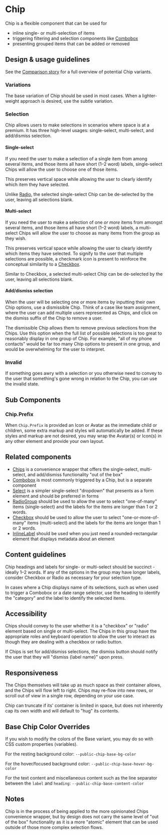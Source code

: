 
<!--
Sections of this file have been duplicated in the new docs site temporarily.
When updating this file, make sure to also update the corresponding notes file:
packages/site/src/content/[Component]/[Component]Notes.mdx
-->

<Meta title="Components/Selections/Chip" />

# Chip

Chip is a flexible component that can be used for

- inline single- or multi-selection of items
- triggering filtering and selection components like
  [Combobox](../?path=/docs/components-selections-combobox--docs)
- presenting grouped items that can be added or removed

<Canvas>
  <Chip label="Gavin Messina">
    <Chip.Prefix>
      <Avatar
        size="small"
        imageUrl="https://images.unsplash.com/photo-1669475535925-a011d7c31d45?q=80&w=1886&auto=format&fit=crop&ixlib=rb-4.0.3&ixid=M3wxMjA3fDB8MHxwaG90by1wYWdlfHx8fGVufDB8fHx8fA%3D%3D"
      />
    </Chip.Prefix>
    <Chip.Suffix>
      <Icon name="cross" size="small" />
    </Chip.Suffix>
  </Chip>
</Canvas>

## Design & usage guidelines

See the
[Comparison story](../?path=/story/components-selections-chip-web-comparisons--all)
for a full overview of potential Chip variants.

### Variations

The base variation of Chip should be used in most cases. When a lighter-weight
approach is desired, use the subtle variation.

<Canvas>
  <Flex template={["shrink", "shrink"]} direction="row" gap="small">
    <Chip label="Base" />
    <Chip label="Subtle" variation="subtle" />
  </Flex>
</Canvas>

### Selection

Chip allows users to make selections in scenarios where space is at a premium.
It has three high-level usages: single-select, multi-select, and add/dismiss
selection.

#### Single-select

If you need the user to make a selection of a single item from among several
items, and those items all have short (1–2 word) labels, single-select Chips
will allow the user to choose one of those items.

This preserves vertical space while allowing the user to clearly identify which
item they have selected.

Unlike [Radio](../?path=/docs/components-forms-and-inputs-radiogroup--docs), the
selected single-select Chip can be de-selected by the user, leaving all
selections blank.

<Canvas>
  <Flex
    template={["shrink", "shrink", "shrink", "shrink"]}
    direction="row"
    gap="small"
  >
    <Chip label="Option 1" variation="subtle" />
    <Chip label="Option 2">
      <Chip.Suffix>
        <Icon name="checkmark" size="small" color="interactiveSubtle" />
      </Chip.Suffix>
    </Chip>
    <Chip label="Option 3" variation="subtle" />
    <Chip label="Option 4" variation="subtle" />
  </Flex>
</Canvas>

#### Multi-select

If you need the user to make a selection of one _or more_ items from amongst
several items, and those items all have short (1–2 word) labels, a multi-select
Chips will allow the user to choose as many items from the group as they wish.

This preserves vertical space while allowing the user to clearly identify which
items they have selected. To signify to the user that multiple selections are
possible, a checkmark icon is present to reinforce the conceptual similarity to
a [Checkbox](../?path=/docs/components-selections-checkbox--docs).

Similar to Checkbox, a selected multi-select Chip can be de-selected by the
user, leaving all selections blank.

<Canvas>
  <Flex
    template={["shrink", "shrink", "shrink", "shrink"]}
    direction="row"
    gap="small"
  >
    <Chip label="Option 1">
      <Chip.Suffix>
        <Icon name="checkmark" size="small" color="interactiveSubtle" />
      </Chip.Suffix>
    </Chip>
    <Chip label="Option 2">
      <Chip.Suffix>
        <Icon name="checkmark" size="small" color="interactiveSubtle" />
      </Chip.Suffix>
    </Chip>
    <Chip label="Option 3" variation="subtle" />
    <Chip label="Option 4">
      <Chip.Suffix>
        <Icon name="checkmark" size="small" color="interactiveSubtle" />
      </Chip.Suffix>
    </Chip>
  </Flex>
</Canvas>

#### Add/dismiss selection

When the user will be selecting one or more items by inputting their own Chip
options, use a dismissible Chip. Think of a case like team assignment, where the
user can add multiple users represented as Chips, and click on the dismiss
suffix of the Chip to remove a user.

The dismissible Chip allows them to remove previous selections from the Chips.
Use this option when the full list of possible selections is too great to
reasonably display in one group of Chip. For example, "all of my phone contacts"
would be far too many Chip options to present in one group, and would be
overwhelming for the user to interpret.

<Canvas>
  <Flex
    template={["shrink", "shrink", "shrink", "shrink", "shrink"]}
    direction="row"
    gap="small"
  >
    <Chip label="Add" variation="subtle">
      <Chip.Suffix>
        <Icon name="add" size="small" color="interactiveSubtle" />
      </Chip.Suffix>
    </Chip>
    <Chip label="Option 1">
      <Chip.Suffix>
        <Icon name="cross" size="small" color="interactiveSubtle" />
      </Chip.Suffix>
    </Chip>
    <Chip label="Option 2">
      <Chip.Suffix>
        <Icon name="cross" size="small" color="interactiveSubtle" />
      </Chip.Suffix>
    </Chip>
    <Chip label="Option 3">
      <Chip.Suffix>
        <Icon name="cross" size="small" color="interactiveSubtle" />
      </Chip.Suffix>
    </Chip>
    <Chip label="Option 4">
      <Chip.Suffix>
        <Icon name="cross" size="small" color="interactiveSubtle" />
      </Chip.Suffix>
    </Chip>
  </Flex>
</Canvas>

### Invalid

If something goes awry with a selection or you otherwise need to convey to the
user that something's gone wrong in relation to the Chip, you can use the
invalid state.

<Canvas>
  <Chip label="Select team" invalid>
    <Chip.Prefix>
      <Icon name="alert" size="small" />
    </Chip.Prefix>
  </Chip>
</Canvas>

## Sub Components

### Chip.Prefix

When `Chip.Prefix` is provided an Icon or Avatar as the immediate child or
children, some extra markup and styles will automatically be added. If these
styles and markup are not desired, you may wrap the Avatar(s) or Icon(s) in any
other element and provide your own layout.

## Related components

- [Chips](../?path=/docs/components-selections-chips--docs) is a convenience
  wrapper that offers the single-select, multi-select, and add/dismiss
  functionality "out of the box"
- [Combobox](../?path=/docs/components-selections-combobox--docs) is most
  commonly triggered by a Chip, but is a separate component
- [Select](../?path=/docs/components-selections-select--docs) is a simpler
  single-select "dropdown" that presents as a form element and should be
  preferred in forms
- [RadioGroup](../?path=/docs/components-forms-and-inputs-radiogroup--docs)
  should be used to allow the user to select "one-of-many" items (single-select)
  and the labels for the items are longer than 1 or 2 words.
- [Checkbox](../?path=/docs/components-selections-checkbox--docs) should be used
  to allow the user to select "one-or-more-of-many" items (multi-select) and the
  labels for the items are longer than 1 or 2 words.
- [InlineLabel](../?path=/docs/components-status-and-feedback-inlinelabel--docs)
  should be used when you just need a rounded-rectangular element that displays
  metadata about an element

## Content guidelines

Chip headings and labels for single- or multi-select should be succinct -
ideally 1–2 words. If any of the options in the group may have longer labels,
consider Checkbox or Radio as necessary for your selection type.

In cases where a Chip displays name of its selections, such as when used to
trigger a Combobox or a date range selector, use the heading to identify the
"category" and the label to identify the selected items.

## Accessibility

Chips should convey to the user whether it is a "checkbox" or "radio" element
based on single or multi-select. The Chips in this group have the appropriate
roles and keyboard operation to allow the user to interact as though they are
dealing with a checkbox or radio button.

If Chips is set for add/dismiss selections, the dismiss button should notify the
user that they will "dismiss \{label name\}" upon press.

## Responsiveness

The Chips themselves will take up as much space as their container allows, and
the Chips will flow left to right. Chips may re-flow into new rows, or scroll
out of view in a single row, depending on your use case.

Chip can truncate if its' container is limited in space, but does not inherently
cap its own width and will default to "hug" its contents.

## Base Chip Color Overrides

If you wish to modify the colors of the Base variant, you may do so with CSS
custom properties (variables).

For the resting background color: `--public-chip-base-bg-color`

For the hover/focused background color: `--public-chip-base-hover-bg-color`

For the text content and miscellaneous content such as the line separator
between the `label` and `heading`: `--public-chip-base-content-color`

## Notes

Chip is in the process of being applied to the more opinionated Chips
convenience wrapper, but by design does not carry the same level of "out of the
box" functionality as it is a more "atomic" element that can be used outside of
those more complex selection flows.
